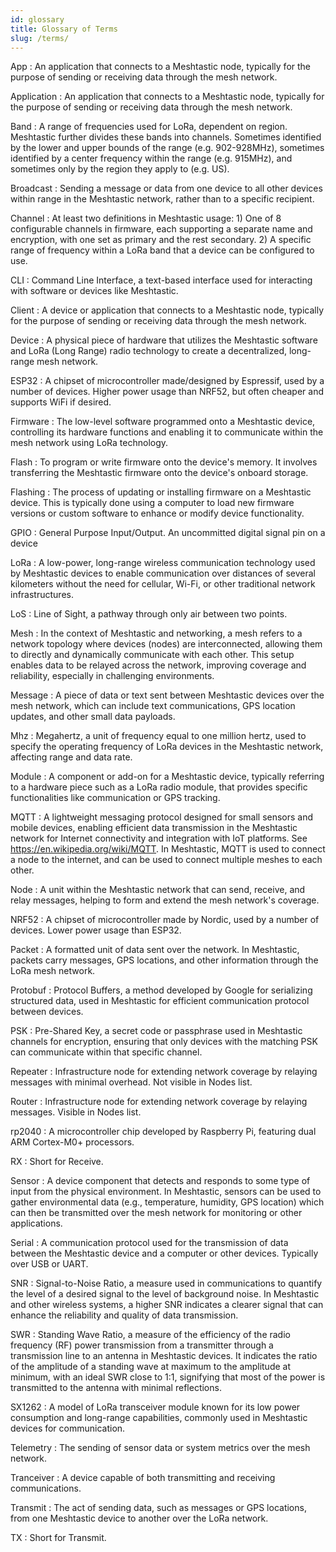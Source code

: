 ```yaml
---
id: glossary
title: Glossary of Terms
slug: /terms/
---
```


App
: An application that connects to a Meshtastic node, typically for the purpose of sending or receiving data through the mesh network.

Application
: An application that connects to a Meshtastic node, typically for the purpose of sending or receiving data through the mesh network.

Band
: A range of frequencies used for LoRa, dependent on region. Meshtastic further divides these bands into channels. Sometimes identified by the lower and upper bounds of the range (e.g. 902-928MHz), sometimes identified by a center frequency within the range (e.g. 915MHz), and sometimes only by the region they apply to (e.g. US).

Broadcast
: Sending a message or data from one device to all other devices within range in the Meshtastic network, rather than to a specific recipient.

Channel
: At least two definitions in Meshtastic usage: 1) One of 8 configurable channels in firmware, each supporting a separate name and encryption, with one set as primary and the rest secondary. 2) A specific range of frequency within a LoRa band that a device can be configured to use.

CLI
: Command Line Interface, a text-based interface used for interacting with software or devices like Meshtastic.

Client
: A device or application that connects to a Meshtastic node, typically for the purpose of sending or receiving data through the mesh network.

Device
: A physical piece of hardware that utilizes the Meshtastic software and LoRa (Long Range) radio technology to create a decentralized, long-range mesh network.

ESP32
: A chipset of microcontroller made/designed by Espressif, used by a number of devices. Higher power usage than NRF52, but often cheaper and supports WiFi if desired.

Firmware
: The low-level software programmed onto a Meshtastic device, controlling its hardware functions and enabling it to communicate within the mesh network using LoRa technology.

Flash
: To program or write firmware onto the device's memory. It involves transferring the Meshtastic firmware onto the device's onboard storage.

Flashing
: The process of updating or installing firmware on a Meshtastic device. This is typically done using a computer to load new firmware versions or custom software to enhance or modify device functionality.

GPIO
: General Purpose Input/Output. An uncommitted digital signal pin on a device

LoRa
: A low-power, long-range wireless communication technology used by Meshtastic devices to enable communication over distances of several kilometers without the need for cellular, Wi-Fi, or other traditional network infrastructures.

LoS
: Line of Sight, a pathway through only air between two points.

Mesh
: In the context of Meshtastic and networking, a mesh refers to a network topology where devices (nodes) are interconnected, allowing them to directly and dynamically communicate with each other. This setup enables data to be relayed across the network, improving coverage and reliability, especially in challenging environments.

Message
: A piece of data or text sent between Meshtastic devices over the mesh network, which can include text communications, GPS location updates, and other small data payloads.

Mhz
: Megahertz, a unit of frequency equal to one million hertz, used to specify the operating frequency of LoRa devices in the Meshtastic network, affecting range and data rate.

Module
: A component or add-on for a Meshtastic device, typically referring to a hardware piece such as a LoRa radio module, that provides specific functionalities like communication or GPS tracking.

MQTT
: A lightweight messaging protocol designed for small sensors and mobile devices, enabling efficient data transmission in the Meshtastic network for Internet connectivity and integration with IoT platforms. See https://en.wikipedia.org/wiki/MQTT. In Meshtastic, MQTT is used to connect a node to the internet, and can be used to connect multiple meshes to each other.

Node
: A unit within the Meshtastic network that can send, receive, and relay messages, helping to form and extend the mesh network's coverage.

NRF52
: A chipset of microcontroller made by Nordic, used by a number of devices. Lower power usage than ESP32.

Packet
: A formatted unit of data sent over the network. In Meshtastic, packets carry messages, GPS locations, and other information through the LoRa mesh network.

Protobuf
: Protocol Buffers, a method developed by Google for serializing structured data, used in Meshtastic for efficient communication protocol between devices.

PSK
: Pre-Shared Key, a secret code or passphrase used in Meshtastic channels for encryption, ensuring that only devices with the matching PSK can communicate within that specific channel.

Repeater
: Infrastructure node for extending network coverage by relaying messages with minimal overhead. Not visible in Nodes list.

Router
: Infrastructure node for extending network coverage by relaying messages. Visible in Nodes list.

rp2040
: A microcontroller chip developed by Raspberry Pi, featuring dual ARM Cortex-M0+ processors.

RX
: Short for Receive.

Sensor
: A device component that detects and responds to some type of input from the physical environment. In Meshtastic, sensors can be used to gather environmental data (e.g., temperature, humidity, GPS location) which can then be transmitted over the mesh network for monitoring or other applications.

Serial
: A communication protocol used for the transmission of data between the Meshtastic device and a computer or other devices. Typically over USB or UART.

SNR
: Signal-to-Noise Ratio, a measure used in communications to quantify the level of a desired signal to the level of background noise. In Meshtastic and other wireless systems, a higher SNR indicates a clearer signal that can enhance the reliability and quality of data transmission.

SWR
: Standing Wave Ratio, a measure of the efficiency of the radio frequency (RF) power transmission from a transmitter through a transmission line to an antenna in Meshtastic devices. It indicates the ratio of the amplitude of a standing wave at maximum to the amplitude at minimum, with an ideal SWR close to 1:1, signifying that most of the power is transmitted to the antenna with minimal reflections.

SX1262
: A model of LoRa transceiver module known for its low power consumption and long-range capabilities, commonly used in Meshtastic devices for communication.

Telemetry
: The sending of sensor data or system metrics over the mesh network.

Tranceiver
: A device capable of both transmitting and receiving communications.

Transmit
: The act of sending data, such as messages or GPS locations, from one Meshtastic device to another over the LoRa network.

TX
: Short for Transmit.
